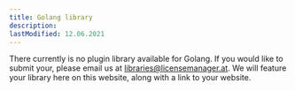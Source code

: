 ```yaml
---
title: Golang library
description:
lastModified: 12.06.2021
---
```


There currently is no plugin library available for Golang. If you would like
to submit your, please email us at libraries@licensemanager.at. We will feature
your library here on this website, along with a link to your website.
